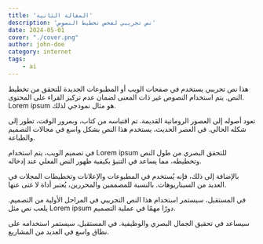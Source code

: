 ```yaml
---
title: 'المقالة الثانية'
description: 'نص تجريبي لفحص تخطيط النصوص'
date: 2024-05-01
cover: "./cover.png"
author: john-doe
category: internet
tags:
    - ai
---
```


هذا نص تجريبي يستخدم في صفحات الويب أو المطبوعات الجديدة للتحقق من تخطيط النص. يتم استخدام النصوص غير ذات المعنى لضمان عدم تركيز القراء على المحتوى. Lorem ipsum هو مثال نموذجي لذلك.

تعود أصوله إلى العصور الرومانية القديمة. تم اقتباسه من كتاب، وبمرور الوقت، تطور إلى شكله الحالي. في العصر الحديث، يستخدم هذا النص بشكل واسع في مجالات التصميم والطباعة.

في تصميم الويب، يتم استخدام Lorem ipsum للتحقق البصري من طول النص وتخطيطه، مما يساعد في التنبؤ بكيفية ظهور النص الفعلي عند إدخاله.

بالإضافة إلى ذلك، فإنه يُستخدم في المطبوعات والإعلانات وتخطيطات المجلات في العديد من السيناريوهات. بالنسبة للمصممين والمحررين، يُعتبر أداة لا غنى عنها.

في المستقبل، سيستمر استخدام هذا النص التجريبي في المراحل الأولية من التصميم. يلعب نص مثل Lorem ipsum دورًا مهمًا في عملية التصميم.

سيساعد في تحقيق الجمال البصري والوظيفية. في المستقبل، سيستمر استخدامه على نطاق واسع في العديد من المشاريع.
